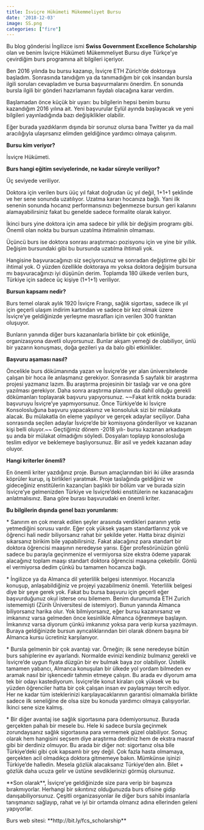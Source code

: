 ```yaml
---
title: İsviçre Hükümeti Mükemmeliyet Bursu
date: '2018-12-03'
image: SS.png
categories: ["fire"]
---
```


Bu blog gönderisi İngilizce ismi **Swiss Government Excellence Scholarship** olan ve benim İsviçre Hükümeti Mükemmeliyet Bursu diye Türkçe'ye çevirdiğim burs programına ait bilgileri içeriyor.

Ben 2016 yılında bu bursu kazanıp, İsviçre ETH Zürich'de doktoraya başladım. Sonrasında tanıdığım ya da tanımadığım bir çok insandan bursla ilgili soruları cevapladım ve bursa başvurmalarını önerdim. En sonunda bursla ilgili bir gönderi hazırlamanın faydalı olacağına karar verdim.

Başlamadan önce küçük bir uyarı: bu bilgilerin hepsi benim bursu kazandığım 2016 yılına ait. Yeni başvurular Eylül ayında başlayacak ve yeni bilgileri yayınladığında bazı değişiklikler olabilir.

Eğer burada yazdıklarım dışında bir sorunuz olursa bana Twitter ya da mail aracılığıyla ulaşırsanız elimden geldiğince yardımcı olmaya çalışırım.

**Bursu kim veriyor?**

İsviçre Hükümeti.

**Burs hangi eğitim seviyelerinde, ne kadar süreyle veriliyor?**

Üç seviyede veriliyor.

Doktora için verilen burs üüç yıl fakat doğrudan üç yıl değil, 1+1+1 şeklinde ve her sene sonunda uzatılıyor. Uzatma kararı hocanıza bağlı. Yani ilk senenin sonunda hocanız performansınızı beğenmezse bursun geri kalanını alamayabilirsiniz fakat bu genelde sadece formalite olarak kalıyor.

İkinci burs yine doktora için ama sadece bir yıllık bir değişim programı gibi. Önemli olan nokta bu bursun uzatılma ihtimalinin olmaması.

Üçüncü burs ise doktora sonrası araştırmacı pozisyonu için ve yine bir yıllık. Değişim bursundaki gibi bu bursunda uzatılma ihtimali yok.

Hangisine başvuracağınızı siz seçiyorsunuz ve sonradan değiştirme gibi bir ihtimal yok. O yüzden özellikle doktoraya mı yoksa doktora değişim bursuna mı başvuracağınızı iyi düşünün derim. Toplamda 180 ülkede verilen burs, Türkiye için sadece üç kişiye (1+1+1) veriliyor.

**Bursun kapsamı nedir?**

Burs temel olarak aylık 1920 İsviçre Frangı, sağlık sigortası, sadece ilk yıl için geçerli ulaşım indirim kartından ve sadece bir kez olmak üzere İsviçre'ye geldiğinizde yerleşme masrafları için verilen 300 franktan oluşuyor.

Bunların yanında diğer burs kazananlarla birlikte bir çok etkinliğe, organizasyona davetli oluyorsunuz. Bunlar akşam yemeği de olabiliyor, ünlü bir yazarın konuşması, doğa gezileri ya da balo gibi etkinlikler.

**Başvuru aşaması nasıl?**

Öncelikle burs dökümanında yazan ve İsviçre'de yer alan üniversitelerde çalışan bir hoca ile anlaşmanız gerekiyor. Sonrasında 5 sayfalık bir araştırma projesi yazmanız lazım. Bu araştırma projesinin bir taslağı var ve ona göre yazılması gerekiyor. Daha sonra araştırma planının da dahil olduğu gerekli dökümanları toplayarak başvuru yapıyorsunuz. \~\~Fakat kritik nokta burada: başvuruyu İsviçre'ye yapmıyorsunuz. Önce Türkiye'de ki İsviçre Konsolosluğuna başvuru yapacaksınız ve konsoluluk sizi bir mülakata alacak. Bu mülakatla ön eleme yapılıyor ve gerçek adaylar seçiliyor. Daha sonrasında seçilen adaylar İsviçre'de bir komisyona gönderiliyor ve kazanan kişi belli oluyor.\~\~ Geçtiğimiz dönem -2018 yılı- bursu kazanan arkadaşım şu anda bir mülakat olmadığını söyledi. Dosyaları toplayıp konsolosluğa teslim ediyor ve beklemeye başlıyorsunuz. Bir asil ve yedek kazanan aday oluyor.

**Hangi kriterler önemli?**

En önemli kriter yazdığınız proje. Bursun amaçlarından biri iki ülke arasında köprüler kurup, iş birlikleri yaratmak. Proje taslağında geldiğiniz ve gideceğiniz enstitülerin kazançları başlıklı bir bölüm var ve burada sizin İsviçre'ye gelmenizden Türkiye ve İsviçre'deki enstitülerin ne kazanacağını anlatmalısınız. Bana göre burası başvurudaki en önemli kriter.

**Bu bilgilerin dışında genel bazı yorumlarım:**

\* Sanırım en çok merak edilen şeyler arasında verdikleri paranın yetip yetmediğini sorusu vardır. Eğer çok yüksek yaşam standartlarınız yok ve öğrenci hali nedir biliyorsanız rahat bir şekilde yeter. Hatta biraz dişinizi sıkarsanız birikim bile yapabilirsiniz. Fakat alacağınız para standart bir doktora öğrencisi maaşının neredeyse yarısı. Eğer profesörünüzün gönlü sadece bu parayla geçinmenize el vermiyorsa size ekstra ödeme yaparak alacağınız toplam maaşı standart doktora öğrencisi maaşına çekebilir. Gönlü el vermiyorsa dedim çünkü bu tamamen hocanıza bağlı.

\* İngilizce ya da Almanca dil yeterlilik belgesi istenmiyor. Hocanızla konuşup, anlaşabildiğiniz ve projeyi yazabilmeniz önemli. Yeterlilik belgesi diye bir şeye gerek yok. Fakat bu bursa başvuru için geçerli eğer başvurduğunuz okul isterse onu bilemem. Benim durumumda ETH Zurich istememişti (Zürih Üniversitesi de istemiyor). Bunun yanında Almanca biliyorsanız harika olur. Yok bilmiyorsanız, eğer bursu kazanırsanız ve imkanınız varsa gelmeden önce kesinlikle Almanca öğrenmeye başlayın. İmkanınız varsa diyorum çünkü imkanınız yoksa para verip kursa yazılmayın. Buraya geldiğinizde bursun ayrıcalıklarından biri olarak dönem başına bir Almanca kursu ücretiniz karşılanıyor.

\* Bursla gelmenin bir çok avantajı var. Örneğin; ilk sene neredeyse bütün burs sahiplerine ev ayarlandı. Normalde evinizi kendiniz bulmanız gerekli ve İsviçre'de uygun fiyata düzgün bir ev bulmak baya zor olabiliyor. Üstelik tamamen yabancı, Almanca konuşulan bir ülkede yol yordam bilmeden ev aramak nasıl bir işkencedir tahmin etmeye çalışın. Bu arada ev diyorum ama tek bir odayı kastediyorum. İsviçre'de konut kiraları çok yüksek ve bu yüzden öğrenciler hatta bir çok çalışan insan ev paylaşmayı tercih ediyor. Her ne kadar tüm isteklerinizi karşılayacaklarının garantisi olmamakla birlikte sadece ilk seneliğine de olsa size bu konuda yardımcı olmaya çalışıyorlar. İkinci sene size kalmış.

\* Bir diğer avantaj ise sağlık sigortasına para ödemiyorsunuz. Burada gerçekten pahalı bir mesele bu. Hele ki sadece bursla geçinmek zorundaysanız sağlık sigortasına para vermemek güzel olabiliyor. Sonuç olarak hem hangisini seçsem diye araştırma derdiniz hem de ekstra masraf gibi bir derdiniz olmuyor. Bu arada bir diğer not: sigortanız olsa bile Türkiye'deki gibi çok kapsamlı bir şey değil. Çok fazla hasta olmamaya, gerçekten acil olmadıkça doktora gitmemeye bakın. Mümkünse işinizi Türkiye'de halledin. Mesela gözlük alacaksanız Türkiye'den alın. Bilet + gözlük daha ucuza gelir ve üstüne sevdiklerinizi görmüş olursunuz.

\*\*Son olarak\*\*, İsviçre'ye geldiğinizde size para verip bir başınıza bırakmıyorlar. Herhangi bir sıkıntınız olduğunuzda burs ofisine gidip danışabiliyorsunuz. Çeşitli organizasyonlar ile diğer burs sahibi insanlarla tanışmanızı sağlayıp, rahat ve iyi bir ortamda olmanız adına ellerinden geleni yapıyorlar.

Burs web sitesi: \*\*http://bit.ly/fcs_scholarship\*\*
